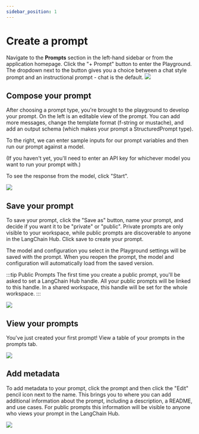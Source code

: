 ```yaml
---
sidebar_position: 1
---
```


# Create a prompt

Navigate to the **Prompts** section in the left-hand sidebar or from the application homepage.
Click the "+ Prompt" button to enter the Playground. The dropdown next to the button gives you a choice between a chat style prompt and an instructional prompt - chat is the default.
![](../static/blank_prompts_page.png)

## Compose your prompt

After choosing a prompt type, you're brought to the playground to develop your prompt.
On the left is an editable view of the prompt. You can add more messages, change the template format (f-string or mustache), and add an output schema (which makes your prompt a StructuredPrompt type).

To the right, we can enter sample inputs for our prompt variables and then run our prompt against a model.

(If you haven't yet, you'll need to enter an API key for whichever model you want to run your prompt with.)

To see the response from the model, click "Start".

![](../static/create_prompt_playground.png)

## Save your prompt

To save your prompt, click the "Save as" button, name your prompt, and decide if you want it to be "private" or "public".
Private prompts are only visible to your workspace, while public prompts are discoverable to anyone in the LangChain Hub.
Click save to create your prompt.

The model and configuration you select in the Playground settings will be saved with the prompt. When you reopen the prompt, the model and configuration will automatically load from the saved version.

:::tip Public Prompts
The first time you create a public prompt, you'll be asked to set a LangChain Hub handle. All your public prompts will be linked to this handle. In a shared workspace, this handle will be set for the whole workspace.
:::

![](../static/save_prompt.png)

## View your prompts

You've just created your first prompt! View a table of your prompts in the prompts tab.

![](../static/prompt_table.png)

## Add metadata

To add metadata to your prompt, click the prompt and then click the "Edit" pencil icon next to the name.
This brings you to where you can add additional information about the prompt, including a description, a README, and use cases.
For public prompts this information will be visible to anyone who views your prompt in the LangChain Hub.

![](../static/edit_prompt.png)
